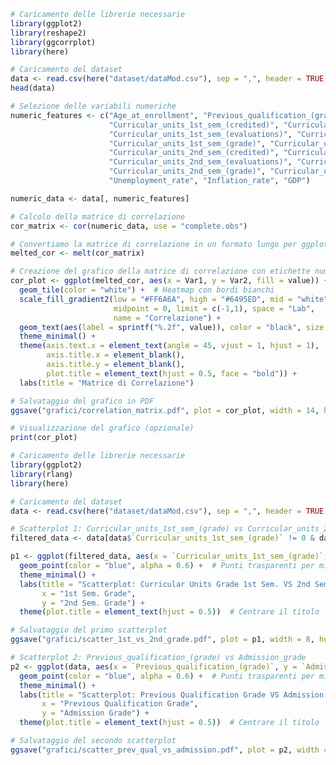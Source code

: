 ```r
# Caricamento delle librerie necessarie
library(ggplot2)
library(reshape2)
library(ggcorrplot)
library(here)

# Caricamento del dataset
data <- read.csv(here("dataset/dataMod.csv"), sep = ",", header = TRUE, check.names = FALSE)
head(data)

# Selezione delle variabili numeriche
numeric_features <- c("Age_at_enrollment", "Previous_qualification_(grade)", "Admission_grade",
                      "Curricular_units_1st_sem_(credited)", "Curricular_units_1st_sem_(enrolled)",
                      "Curricular_units_1st_sem_(evaluations)", "Curricular_units_1st_sem_(approved)",
                      "Curricular_units_1st_sem_(grade)", "Curricular_units_1st_sem_(without_evaluations)",
                      "Curricular_units_2nd_sem_(credited)", "Curricular_units_2nd_sem_(enrolled)",
                      "Curricular_units_2nd_sem_(evaluations)", "Curricular_units_2nd_sem_(approved)",
                      "Curricular_units_2nd_sem_(grade)", "Curricular_units_2nd_sem_(without_evaluations)",
                      "Unemployment_rate", "Inflation_rate", "GDP")

numeric_data <- data[, numeric_features]

# Calcolo della matrice di correlazione
cor_matrix <- cor(numeric_data, use = "complete.obs")

# Convertiamo la matrice di correlazione in un formato lungo per ggplot2
melted_cor <- melt(cor_matrix)

# Creazione del grafico della matrice di correlazione con etichette numeriche
cor_plot <- ggplot(melted_cor, aes(x = Var1, y = Var2, fill = value)) +
  geom_tile(color = "white") +  # Heatmap con bordi bianchi
  scale_fill_gradient2(low = "#FF6A6A", high = "#6495ED", mid = "white",
                       midpoint = 0, limit = c(-1,1), space = "Lab",
                       name = "Correlazione") +
  geom_text(aes(label = sprintf("%.2f", value)), color = "black", size = 3) +  # Etichette numeriche con 2 decimali
  theme_minimal() +
  theme(axis.text.x = element_text(angle = 45, vjust = 1, hjust = 1),
        axis.title.x = element_blank(),
        axis.title.y = element_blank(),
        plot.title = element_text(hjust = 0.5, face = "bold")) +
  labs(title = "Matrice di Correlazione")

# Salvataggio del grafico in PDF
ggsave("grafici/correlation_matrix.pdf", plot = cor_plot, width = 14, height = 10)

# Visualizzazione del grafico (opzionale)
print(cor_plot)

```
```r
# Caricamento delle librerie necessarie
library(ggplot2)
library(rlang)
library(here)

# Caricamento del dataset
data <- read.csv(here("dataset/dataMod.csv"), sep = ",", header = TRUE, check.names = FALSE)

# Scatterplot 1: Curricular_units_1st_sem_(grade) vs Curricular_units_2nd_sem_(grade)
filtered_data <- data[data$`Curricular_units_1st_sem_(grade)` != 0 & data$`Curricular_units_2nd_sem_(grade)` != 0, ]

p1 <- ggplot(filtered_data, aes(x = `Curricular_units_1st_sem_(grade)`, y = `Curricular_units_2nd_sem_(grade)`)) +
  geom_point(color = "blue", alpha = 0.6) +  # Punti trasparenti per migliore visibilità
  theme_minimal() +
  labs(title = "Scatterplot: Curricular Units Grade 1st Sem. VS 2nd Sem.",
       x = "1st Sem. Grade",
       y = "2nd Sem. Grade") +
  theme(plot.title = element_text(hjust = 0.5))  # Centrare il titolo

# Salvataggio del primo scatterplot
ggsave("grafici/scatter_1st_vs_2nd_grade.pdf", plot = p1, width = 8, height = 6)

# Scatterplot 2: Previous_qualification_(grade) vs Admission_grade
p2 <- ggplot(data, aes(x = `Previous_qualification_(grade)`, y = `Admission_grade`)) +
  geom_point(color = "blue", alpha = 0.6) +  # Punti trasparenti per migliore visibilità
  theme_minimal() +
  labs(title = "Scatterplot: Previous Qualification Grade VS Admission Grade",
       x = "Previous Qualification Grade",
       y = "Admission Grade") +
  theme(plot.title = element_text(hjust = 0.5))  # Centrare il titolo

# Salvataggio del secondo scatterplot
ggsave("grafici/scatter_prev_qual_vs_admission.pdf", plot = p2, width = 8, height = 6)

```


